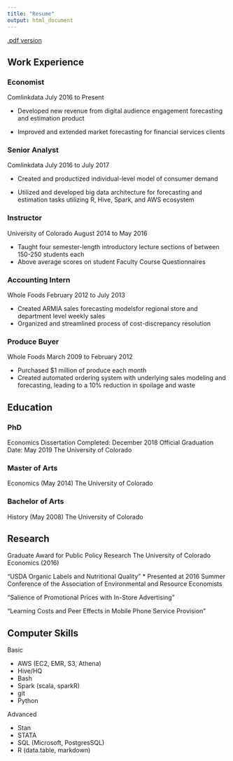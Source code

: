 ---
title: "Resume"
output: html_document
---

[.pdf version](Resume.pdf)

## Work Experience

### Economist
Comlinkdata
July 2016 to Present

* Developed new revenue from digital audience engagement forecasting and estimation product 

* Improved and extended market forecasting for financial services clients

### Senior Analyst
Comlinkdata
July 2016 to July 2017 

* Created and productized individual-level model of consumer demand 

* Utilized and developed big data architecture for forecasting and estimation tasks utilizing R, Hive, Spark, and AWS ecosystem 

### Instructor
University of Colorado
August 2014 to May 2016

* Taught four semester-length introductory lecture sections of between 150-250 students each
* Above average scores on student Faculty Course Questionnaires


### Accounting Intern
Whole Foods
February 2012 to July 2013

* Created ARMIA sales forecasting modelsfor regional store and department level weekly sales
* Organized and streamlined process of cost-discrepancy resolution

### Produce Buyer
Whole Foods
March 2009 to February 2012

* Purchased \$1 million of produce each month
* Created automated ordering system with underlying sales modeling and forecasting, leading to a 10% reduction in spoilage and waste


## Education

### PhD  
Economics 
Dissertation Completed: December 2018
Official Graduation Date: May 2019
The University of Colorado


### Master of Arts 
Economics (May 2014)
The University of Colorado

### Bachelor of Arts
History (May 2008)
The University of Colorado



## Research

Graduate Award for Public Policy Research The University of Colorado Economics (2016)

"USDA Organic Labels and Nutritional Quality" 
* Presented at 2016 Summer Conference of the Association of Environmental and Resource Economists 

"Salience of Promotional Prices with In-Store Advertising"

"Learning Costs and Peer Effects in Mobile Phone Service Provision"

## Computer Skills 

Basic 

* AWS (EC2, EMR, S3, Athena)
* Hive/HQ
* Bash
* Spark (scala, sparkR) 
* git 
* Python 

Advanced 

* Stan
* STATA 
* SQL (Microsoft, PostgresSQL)
* R (data.table, markdown)


